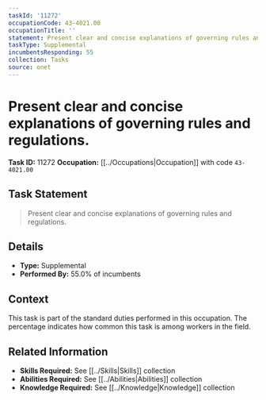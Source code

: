 ```yaml
---
taskId: '11272'
occupationCode: 43-4021.00
occupationTitle: ''
statement: Present clear and concise explanations of governing rules and regulations.
taskType: Supplemental
incumbentsResponding: 55
collection: Tasks
source: onet
---
```

# Present clear and concise explanations of governing rules and regulations.

**Task ID:** 11272
**Occupation:** [[../Occupations|Occupation]] with code `43-4021.00`

## Task Statement

> Present clear and concise explanations of governing rules and regulations.

## Details

- **Type:** Supplemental
- **Performed By:** 55.0% of incumbents

## Context

This task is part of the standard duties performed in this occupation. The percentage indicates how common this task is among workers in the field.

## Related Information

- **Skills Required:** See [[../Skills|Skills]] collection
- **Abilities Required:** See [[../Abilities|Abilities]] collection
- **Knowledge Required:** See [[../Knowledge|Knowledge]] collection
